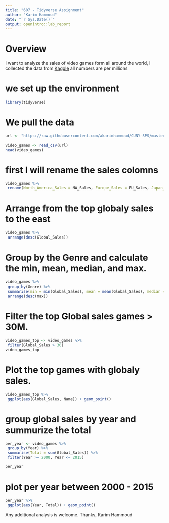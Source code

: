 ```yaml
---
title: "607 - Tidyverse Assignment"
author: "Karim Hammoud"
date: "`r Sys.Date()`"
output: openintro::lab_report
---
```


# Overview
I want to analyze the sales of video games form all around the world, I collected the data from [Kaggle]("https://www.kaggle.com/gregorut/videogamesales") all numbers are per millions

# we set up the environment

```r
library(tidyverse)
```

# We pull the data

```r
url <- "https://raw.githubusercontent.com/akarimhammoud/CUNY-SPS/master/607-Data-Acquisition-and-Management-CUNY-SPS-Fall2020/Tidyverse/vgsales.csv"

video_games <- read_csv(url)
head(video_games)
```

# first I will rename the sales colomns 

```r
video_games %>% 
 rename(North_America_Sales = NA_Sales, Europe_Sales = EU_Sales, Japan_sales = JP_Sales)
```

# Arrange from the top globaly sales to the east

```r
video_games %>% 
 arrange(desc(Global_Sales))
```

# Group by the Genre and calculate the min, mean, median, and max.

```r
video_games %>% 
 group_by(Genre) %>% 
 summarise(min = min(Global_Sales), mean = mean(Global_Sales), median = median(Global_Sales), max= max(Global_Sales)) %>% 
 arrange(desc(max))
```

# Filter the top Global sales games > 30M.
```r
video_games_top <- video_games %>% 
 filter(Global_Sales > 30)
video_games_top
```

# Plot the top games with globaly sales.

```r
video_games_top %>% 
 ggplot(aes(Global_Sales, Name)) + geom_point()
```

# group global sales by year and summurize the total
```r
per_year <- video_games %>% 
 group_by(Year) %>% 
 summarise(Total = sum(Global_Sales)) %>% 
 filter(Year >= 2000, Year <= 2015)

per_year
```


# plot per year between 2000 - 2015

```r
per_year %>% 
 ggplot(aes(Year, Total)) + geom_point()
```

Any additional analysis is welcome.
Thanks,
Karim Hammoud





